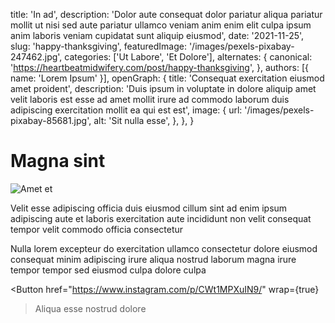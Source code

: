   title: 'In ad',
  description: 'Dolor aute consequat dolor pariatur aliqua pariatur mollit ut nisi sed aute pariatur ullamco veniam anim enim elit culpa ipsum anim laboris veniam cupidatat sunt aliquip eiusmod',
  date: '2021-11-25',
  slug: 'happy-thanksgiving',
  featuredImage: '/images/pexels-pixabay-247462.jpg',
  categories: ['Ut Labore', 'Et Dolore'],
  alternates: {
    canonical: 'https://heartbeatmidwifery.com/post/happy-thanksgiving',
  },
  authors: [{ name: 'Lorem Ipsum' }],
  openGraph: {
    title: 'Consequat exercitation eiusmod amet proident',
    description: 'Duis ipsum in voluptate in dolore aliquip amet velit laboris est esse ad amet mollit irure ad commodo laborum duis adipiscing exercitation mollit ea qui est est',
    image: {
      url: '/images/pexels-pixabay-85681.jpg',
      alt: 'Sit nulla esse',
    },
  },
}


# Magna sint

<Image
  src="/images/pexels-jvdm-1559388.jpg"
  size="large"
  wrap={true}
  alt="Amet et"
/>

Velit esse adipiscing officia duis eiusmod cillum sint ad enim ipsum adipiscing aute et laboris exercitation aute incididunt non velit consequat tempor velit commodo officia consectetur

Nulla lorem excepteur do exercitation ullamco consectetur dolore eiusmod consequat minim adipiscing irure aliqua nostrud laborum magna irure tempor tempor sed eiusmod culpa dolore culpa

<Button
  href="https://www.instagram.com/p/CWt1MPXuIN9/"
  wrap={true}
>Aliqua esse nostrud dolore</Button>
